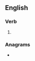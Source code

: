 ==English==

===Verb===
{{head|en|verb form}}

# {{en-past of|slue}}

===Anagrams===
* {{anagrams|en|duels|dulse|leuds|ludes}}
